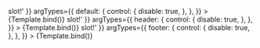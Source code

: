
<Meta
	title="Components/Dialog/Slots"
	component={VvDialog}
	args={defaultArgs}
	argTypes={argTypes}
/>

<Canvas>
	<Story
		name="Default"
		play={defaultTest}
		args={{ default: 'Default <em class="italic">slot!</em>' }}
		argTypes={{
			default: {
				control: {
					disable: true,
				},
			},
		}}
	>
		{Template.bind()}
	</Story>
</Canvas>

<Canvas>
	<Story
		name="Header"
		play={defaultTest}
		args={{ header: 'Header <em class="italic">slot!</em>' }}
		argTypes={{
			header: {
				control: {
					disable: true,
				},
			},
		}}
	>
		{Template.bind()}
	</Story>
</Canvas>

<Canvas>
	<Story
		name="Footer"
		play={defaultTest}
		args={{ footer: 'Footer <em class="italic">slot!</em>' }}
		argTypes={{
			footer: {
				control: {
					disable: true,
				},
			},
		}}
	>
		{Template.bind()}
	</Story>
</Canvas>
